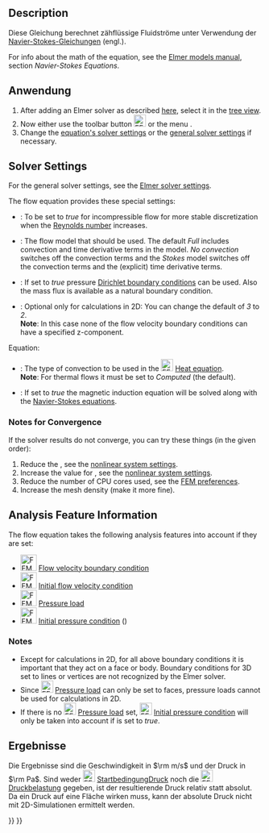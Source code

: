 <languages/>

{{Docnav/de
|[[FEM_EquationMagnetodynamic2D/de|GleichungElektrodynamik2D]]
|[[FEM_EquationFlux/de|GleichungFluss]]
|[[FEM_Workbench/de|FEM]]
|IconL=FEM_EquationMagnetodynamic2D.svg
|IconR=FEM_EquationFlux.svg
|IconC=Workbench_FEM.svg
}}

{{GuiCommand/de
|Name=FEM EquationFlow
|Name/de=FEM GleichungStrömung
|MenuLocation=Lösen → Flow equation
|Workbenches=[[FEM_Workbench/de|FEM]]
|Version=0.17
|SeeAlso=
}}

==Description==

Diese Gleichung berechnet zähflüssige Fluidströme unter Verwendung der [https://en.wikipedia.org/wiki/Navier-Stokes_Equations Navier-Stokes-Gleichungen] (engl.).

For info about the math of the equation, see the [http://www.elmerfem.org/blog/documentation/ Elmer models manual], section ''Navier-Stokes Equations''.

<span id="Usage"></span>
==Anwendung==

# After adding an Elmer solver as described [[FEM_SolverElmer#Equations|here]], select it in the [[Tree_view|tree view]].
# Now either use the toolbar button [[Image:FEM_EquationFlow.svg|24px]] or the menu {{MenuCommand|Solve → Flow equation}}.
# Change the [[#Solver_Settings|equation's solver settings]] or the [[FEM_SolverElmer_SolverSettings|general solver settings]] if necessary.

==Solver Settings==

For the general solver settings, see the [[FEM_SolverElmer_SolverSettings|Elmer solver settings]].

The flow equation provides these special settings:
* {{PropertyData|Div Discretization}}: To be set to ''true'' for incompressible flow for more stable discretization when the [https://en.wikipedia.org/wiki/Reynolds_number Reynolds number] increases.
* {{PropertyData|Flow Model}}: The flow model that should be used. The default ''Full'' includes convection and time derivative terms in the model. ''No convection'' switches off the convection terms and the ''Stokes'' model switches off the convection terms and the (explicit) time derivative terms.
* {{PropertyData|Gradp Discretization}}: If set to ''true'' pressure [https://en.wikipedia.org/wiki/Dirichlet_boundary_condition Dirichlet boundary conditions] can be used. Also the mass flux is available as a natural boundary condition.
* {{PropertyData|Variable}}: Optional only for calculations in 2D: You can change the default of ''3'' to ''2''.</br>'''Note''': In this case none of the flow velocity boundary conditions can have a specified z-component.

Equation:
* {{PropertyData|Convection}}: The type of convection to be used in the [[Image:FEM_EquationHeat.svg|24px]] [[FEM_EquationHeat|Heat equation]].</br>'''Note''': For thermal flows it must be set to ''Computed'' (the default).
* {{PropertyData|Magnetic Induction}}: If set to ''true'' the magnetic induction equation will be solved along with the [https://en.wikipedia.org/wiki/Navier%E2%80%93Stokes_equations Navier-Stokes equations].

===Notes for Convergence===

If the solver results do not converge, you can try these things (in the given order):
# Reduce the {{PropertyData|Relaxation Factor}}, see the [[FEM_SolverElmer_SolverSettings#Relaxation_Factor|nonlinear system settings]].
# Increase the value for {{PropertyData|Nonlinear Newton After Iterations}}, see the [[FEM_SolverElmer_SolverSettings#Nonlinear_System|nonlinear system settings]].
# Reduce the number of CPU cores used, see the [[FEM_Preferences#Elmer|FEM preferences]].
# Increase the mesh density (make it more fine).

==Analysis Feature Information==

The flow equation takes the following analysis features into account if they are set:

* [[Image:FEM_ConstraintFlowVelocity.svg|32px]] [[FEM_ConstraintFlowVelocity|Flow velocity boundary condition]]
* [[Image:FEM_ConstraintInitialFlowVelocity.svg|32px]] [[FEM_ConstraintInitialFlowVelocity|Initial flow velocity condition]]
* [[Image:FEM_ConstraintPressure.svg|32px]] [[FEM_ConstraintPressure|Pressure load]]
* [[Image:FEM_ConstraintInitialPressure.svg|32px]] [[FEM_ConstraintInitialPressure|Initial pressure condition]] ({{Version|0.21}})

===Notes===

* Except for calculations in 2D, for all above boundary conditions it is important that they act on a face or body. Boundary conditions for 3D set to lines or vertices are not recognized by the Elmer solver.
* Since [[Image:FEM_ConstraintPressure.svg|24px]] [[FEM_ConstraintPressure|Pressure load]] can only be set to faces, pressure loads cannot be used for calculations in 2D.
* If there is no [[Image:FEM_ConstraintPressure.svg|24px]] [[FEM_ConstraintPressure|Pressure load]] set, [[Image:FEM_ConstraintInitialPressure.svg|24px]] [[FEM_ConstraintInitialPressure|Initial pressure condition]] will only be taken into account if {{PropertyData|Gradp Discretization}} is set to ''true''.

<span id="Results"></span>
==Ergebnisse==

Die Ergebnisse sind die Geschwindigkeit in <math>\rm m/s</math> und der Druck in <math>\rm Pa</math>. Sind weder  [[Image:FEM_ConstraintInitialPressure.svg|24px]] [[FEM_ConstraintInitialPressure/de|StartbedingungDruck]] noch die [[Image:FEM_ConstraintPressure.svg|24px]] [[FEM_ConstraintPressure/de|Druckbelastung]] gegeben, ist der resultierende Druck relativ statt absolut. Da ein Druck auf eine Fläche wirken muss, kann der absolute Druck nicht mit 2D-Simulationen ermittelt werden.


{{Docnav/de
|[[FEM_EquationMagnetodynamic2D/de|GleichungElektrodynamik2D]]
|[[FEM_EquationFlux/de|GleichungFluss]]
|[[FEM_Workbench/de|FEM]]
|IconL=FEM_EquationMagnetodynamic2D.svg
|IconR=FEM_EquationFlux.svg
|IconC=Workbench_FEM.svg
}}

{{FEM Tools navi{{#translation:}}}}
{{Userdocnavi{{#translation:}}}}